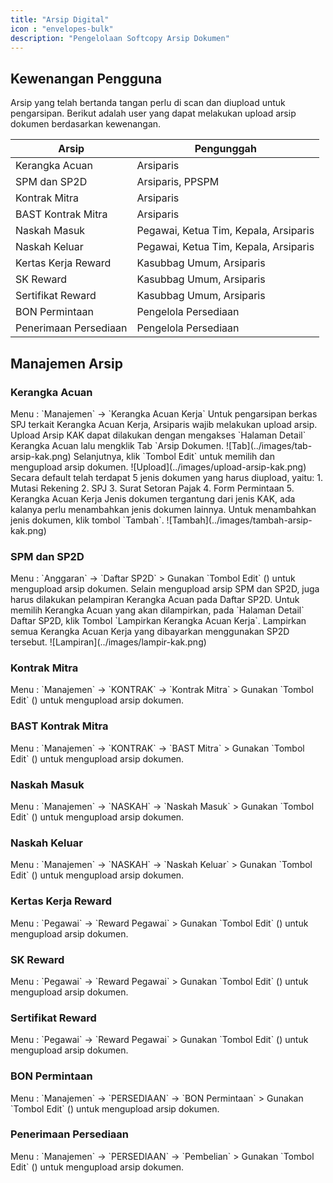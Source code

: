 ```yaml
---
title: "Arsip Digital"
icon : "envelopes-bulk"
description: "Pengelolaan Softcopy Arsip Dokumen"
---
```


## Kewenangan Pengguna
Arsip yang telah bertanda tangan perlu di scan dan diupload untuk pengarsipan.
Berikut adalah user yang dapat melakukan upload arsip dokumen berdasarkan kewenangan.

| Arsip                 | Pengunggah                            |
| --------              | ------------------------------------- |
| Kerangka Acuan        | Arsiparis                             |
| SPM dan SP2D          | Arsiparis, PPSPM                      |
| Kontrak Mitra         | Arsiparis                             |
| BAST Kontrak Mitra    | Arsiparis                             |
| Naskah Masuk          | Pegawai, Ketua Tim, Kepala, Arsiparis |
| Naskah Keluar         | Pegawai, Ketua Tim, Kepala, Arsiparis |
| Kertas Kerja Reward   | Kasubbag Umum, Arsiparis              |
| SK Reward             | Kasubbag Umum, Arsiparis              |
| Sertifikat Reward     | Kasubbag Umum, Arsiparis              |
| BON Permintaan        | Pengelola Persediaan                  |
| Penerimaan Persediaan | Pengelola Persediaan                  |

## Manajemen Arsip
### Kerangka Acuan
<Note>
   Menu : `Manajemen` -> `Kerangka Acuan Kerja` 
</Note>
Untuk pengarsipan berkas SPJ terkait Kerangka Acuan Kerja, Arsiparis wajib melakukan upload arsip.
        Upload Arsip KAK dapat dilakukan dengan mengakses `Halaman Detail` Kerangka Acuan lalu mengklik Tab `Arsip Dokumen.
        <Frame caption="Tab Arsip Dokumen">
        ![Tab](../images/tab-arsip-kak.png)
        </Frame>
        Selanjutnya, klik `Tombol Edit` untuk memilih dan mengupload arsip dokumen.
        <Frame caption="Tombol Edit untuk upload arsip">
        ![Upload](../images/upload-arsip-kak.png)
        </Frame>
        <Tip>
            Secara default telah terdapat 5 jenis dokumen yang harus diupload, yaitu:
            1. Mutasi Rekening
            2. SPJ
            3. Surat Setoran Pajak
            4. Form Permintaan
            5. Kerangka Acuan Kerja
        </Tip>
        Jenis dokumen tergantung dari jenis KAK, ada kalanya perlu menambahkan jenis dokumen lainnya. Untuk menambahkan jenis dokumen, klik tombol `Tambah`.
        <Frame caption="Menambah Jenis Dokumen">
        ![Tambah](../images/tambah-arsip-kak.png)
        </Frame>


### SPM dan SP2D
<Note>
   Menu : `Anggaran` -> `Daftar SP2D` 
   > Gunakan `Tombol Edit` (<Icon icon="pen-to-square" />) untuk mengupload arsip dokumen.
</Note>
<Warning>
   Selain mengupload arsip SPM dan SP2D, juga harus dilakukan pelampiran Kerangka Acuan pada Daftar SP2D. Untuk memilih Kerangka Acuan yang akan dilampirkan, pada `Halaman Detail` Daftar SP2D, klik Tombol `Lampirkan Kerangka Acuan Kerja`. Lampirkan semua Kerangka Acuan Kerja yang dibayarkan menggunakan SP2D tersebut.
      <Frame caption="Melampirkan Kerangka Acuan Kerja">
        ![Lampiran](../images/lampir-kak.png)
        </Frame>
</Warning>

### Kontrak Mitra 
<Note>
   Menu : `Manajemen` -> `KONTRAK` -> `Kontrak Mitra` 
   > Gunakan `Tombol Edit` (<Icon icon="pen-to-square" />) untuk mengupload arsip dokumen.
</Note>

### BAST Kontrak Mitra 
<Note>
   Menu : `Manajemen` -> `KONTRAK` -> `BAST Mitra` 
   > Gunakan `Tombol Edit` (<Icon icon="pen-to-square" />) untuk mengupload arsip dokumen.
</Note>


### Naskah Masuk
<Note>
   Menu : `Manajemen`  -> `NASKAH` -> `Naskah Masuk` 
   > Gunakan `Tombol Edit` (<Icon icon="pen-to-square" />) untuk mengupload arsip dokumen.
</Note>
 
### Naskah Keluar
<Note>
   Menu : `Manajemen`  -> `NASKAH` -> `Naskah Keluar` 
   > Gunakan `Tombol Edit` (<Icon icon="pen-to-square" />) untuk mengupload arsip dokumen.
</Note>

### Kertas Kerja Reward
<Note>
   Menu : `Pegawai` -> `Reward Pegawai` 
   > Gunakan `Tombol Edit` (<Icon icon="pen-to-square" />) untuk mengupload arsip dokumen.
</Note>

### SK Reward
<Note>
   Menu : `Pegawai` -> `Reward Pegawai` 
   > Gunakan `Tombol Edit` (<Icon icon="pen-to-square" />) untuk mengupload arsip dokumen.
</Note>

### Sertifikat Reward
<Note>
   Menu : `Pegawai` -> `Reward Pegawai` 
   > Gunakan `Tombol Edit` (<Icon icon="pen-to-square" />) untuk mengupload arsip dokumen.
</Note>

### BON Permintaan
<Note>
   Menu : `Manajemen`  -> `PERSEDIAAN` -> `BON Permintaan` 
   > Gunakan `Tombol Edit` (<Icon icon="pen-to-square" />) untuk mengupload arsip dokumen.
</Note>

### Penerimaan Persediaan
<Note>
   Menu : `Manajemen`  -> `PERSEDIAAN` -> `Pembelian` 
   > Gunakan `Tombol Edit` (<Icon icon="pen-to-square" />) untuk mengupload arsip dokumen.
</Note>
